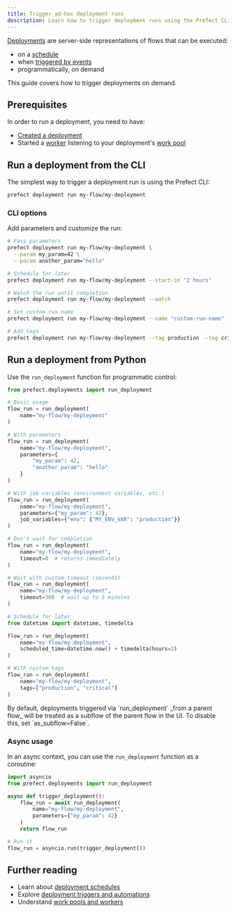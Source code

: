 ```yaml
---
title: Trigger ad-hoc deployment runs
description: Learn how to trigger deployment runs using the Prefect CLI and Python SDK.
---
```


[Deployments](/v3/concepts/deployments) are server-side representations of flows that can be executed:
- on a [schedule](/v3/how-to-guides/deployments/create-schedules)
- when [triggered by events](/v3/how-to-guides/automations/creating-deployment-triggers)
- programmatically, on demand

This guide covers how to trigger deployments on demand.

## Prerequisites

In order to run a deployment, you need to have:
- [Created a deployment](/v3/how-to-guides/deployments/create-deployments)
- Started a [worker](/v3/concepts/workers) listening to your deployment's [work pool](/v3/concepts/work-pools)

## Run a deployment from the CLI

The simplest way to trigger a deployment run is using the Prefect CLI:

```bash
prefect deployment run my-flow/my-deployment
```

### CLI options

Add parameters and customize the run:

```bash
# Pass parameters
prefect deployment run my-flow/my-deployment \
  --param my_param=42 \
  --param another_param="hello"

# Schedule for later
prefect deployment run my-flow/my-deployment --start-in "2 hours"

# Watch the run until completion
prefect deployment run my-flow/my-deployment --watch

# Set custom run name
prefect deployment run my-flow/my-deployment --name "custom-run-name"

# Add tags
prefect deployment run my-flow/my-deployment --tag production --tag critical
```

## Run a deployment from Python

Use the `run_deployment` function for programmatic control:

```python
from prefect.deployments import run_deployment

# Basic usage
flow_run = run_deployment(
    name="my-flow/my-deployment"
)

# With parameters
flow_run = run_deployment(
    name="my-flow/my-deployment",
    parameters={
        "my_param": 42,
        "another_param": "hello"
    }
)

# With job variables (environment variables, etc.)
flow_run = run_deployment(
    name="my-flow/my-deployment",
    parameters={"my_param": 42},
    job_variables={"env": {"MY_ENV_VAR": "production"}}
)

# Don't wait for completion
flow_run = run_deployment(
    name="my-flow/my-deployment",
    timeout=0  # returns immediately
)

# Wait with custom timeout (seconds)
flow_run = run_deployment(
    name="my-flow/my-deployment",
    timeout=300  # wait up to 5 minutes
)

# Schedule for later
from datetime import datetime, timedelta

flow_run = run_deployment(
    name="my-flow/my-deployment",
    scheduled_time=datetime.now() + timedelta(hours=2)
)

# With custom tags
flow_run = run_deployment(
    name="my-flow/my-deployment",
    tags=["production", "critical"]
)
```

<Note>
By default, deployments triggered via `run_deployment` _from a parent flow_ will be treated as a subflow of the parent flow in the UI. To disable this, set `as_subflow=False`.
</Note>

### Async usage

In an async context, you can use the `run_deployment` function as a coroutine:

```python
import asyncio
from prefect.deployments import run_deployment

async def trigger_deployment():
    flow_run = await run_deployment(
        name="my-flow/my-deployment",
        parameters={"my_param": 42}
    )
    return flow_run

# Run it
flow_run = asyncio.run(trigger_deployment())
```

## Further reading

- Learn about [deployment schedules](/v3/how-to-guides/deployments/create-schedules)
- Explore [deployment triggers and automations](/v3/how-to-guides/automations/creating-deployment-triggers)
- Understand [work pools and workers](/v3/concepts/work-pools)